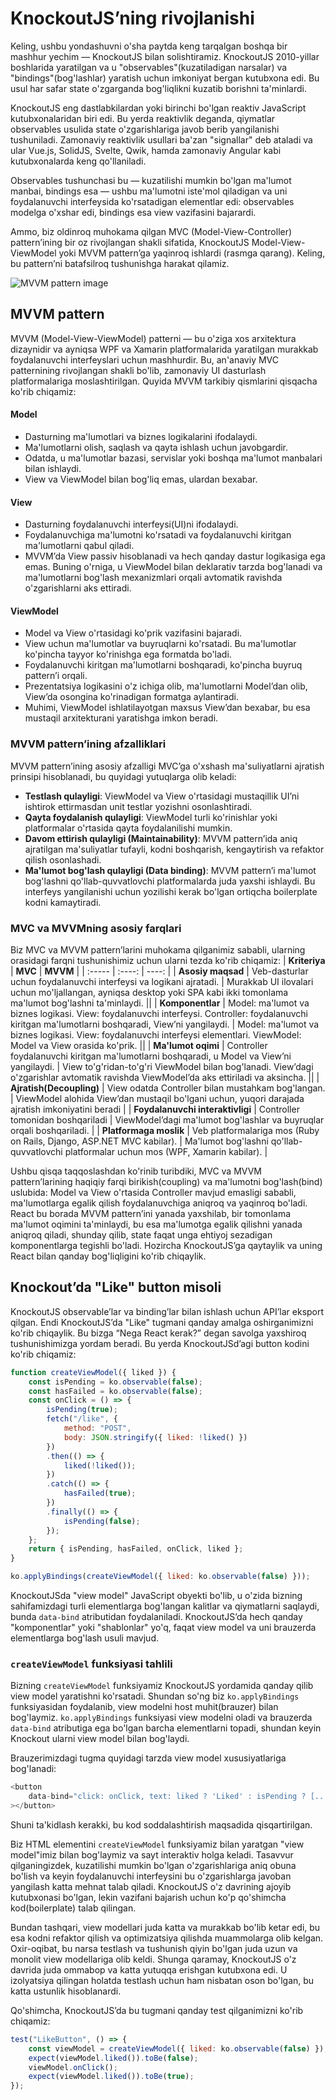 # KnockoutJS’ning rivojlanishi

Keling, ushbu yondashuvni o'sha paytda keng tarqalgan boshqa bir mashhur yechim — KnockoutJS bilan solishtiramiz. KnockoutJS 2010-yillar boshlarida yaratilgan va u "observables"(kuzatiladigan narsalar) va "bindings"(bog'lashlar) yaratish uchun imkoniyat bergan kutubxona edi. Bu usul har safar state o'zgarganda bog'liqlikni kuzatib borishni ta'minlardi.

KnockoutJS eng dastlabkilardan yoki birinchi bo'lgan reaktiv JavaScript kutubxonalaridan biri edi. Bu yerda reaktivlik deganda, qiymatlar observables usulida state o'zgarishlariga javob berib yangilanishi tushuniladi. Zamonaviy reaktivlik usullari ba'zan "signallar" deb ataladi va ular Vue.js, SolidJS, Svelte, Qwik, hamda zamonaviy Angular kabi kutubxonalarda keng qo'llaniladi.

Observables tushunchasi bu — kuzatilishi mumkin bo'lgan ma'lumot manbai, bindings esa — ushbu ma'lumotni iste'mol qiladigan va uni foydalanuvchi interfeysida ko'rsatadigan elementlar edi: observables modelga o'xshar edi, bindings esa view vazifasini bajarardi.

Ammo, biz oldinroq muhokama qilgan MVC (Model-View-Controller) pattern’ining bir oz rivojlangan shakli sifatida, KnockoutJS Model-View-ViewModel yoki MVVM pattern’ga yaqinroq ishlardi (rasmga qarang). Keling, bu pattern’ni batafsilroq tushunishga harakat qilamiz.

![MVVM pattern image](/react/mvvm-pattern.png)


## MVVM pattern

MVVM (Model-View-ViewModel) patterni — bu o'ziga xos arxitektura dizaynidir va ayniqsa WPF va Xamarin platformalarida yaratilgan murakkab foydalanuvchi interfeyslari uchun mashhurdir. Bu, an'anaviy MVC patternining rivojlangan shakli bo'lib, zamonaviy UI dasturlash platformalariga moslashtirilgan. Quyida MVVM tarkibiy qismlarini qisqacha ko'rib chiqamiz:

#### Model

- Dasturning ma'lumotlari va biznes logikalarini ifodalaydi.
- Ma'lumotlarni olish, saqlash va qayta ishlash uchun javobgardir.
- Odatda, u ma'lumotlar bazasi, servislar yoki boshqa ma'lumot manbalari bilan ishlaydi.
- View va ViewModel bilan bog'liq emas, ulardan bexabar.

#### View

- Dasturning foydalanuvchi interfeysi(UI)ni ifodalaydi.
- Foydalanuvchiga ma'lumotni ko'rsatadi va foydalanuvchi kiritgan ma'lumotlarni qabul qiladi.
- MVVM’da View passiv hisoblanadi va hech qanday dastur logikasiga ega emas. Buning o'rniga, u ViewModel bilan deklarativ tarzda bog'lanadi va ma'lumotlarni bog'lash mexanizmlari orqali avtomatik ravishda o'zgarishlarni aks ettiradi.

#### ViewModel

- Model va View o'rtasidagi ko'prik vazifasini bajaradi.
- View uchun ma'lumotlar va buyruqlarni ko'rsatadi. Bu ma'lumotlar ko'pincha tayyor ko'rinishga ega formatda bo'ladi.
- Foydalanuvchi kiritgan ma'lumotlarni boshqaradi, ko'pincha buyruq pattern’i orqali.
- Prezentatsiya logikasini o'z ichiga olib, ma'lumotlarni Model’dan olib, View’da osongina ko'rinadigan formatga aylantiradi.
- Muhimi, ViewModel ishlatilayotgan maxsus View’dan bexabar, bu esa mustaqil arxitekturani yaratishga imkon beradi.


### MVVM pattern’ining afzalliklari

MVVM pattern’ining asosiy afzalligi MVC’ga o'xshash ma'suliyatlarni ajratish prinsipi hisoblanadi, bu quyidagi yutuqlarga olib keladi:

- **Testlash qulayligi**: ViewModel va View o'rtasidagi mustaqillik UI’ni ishtirok ettirmasdan unit testlar yozishni osonlashtiradi.
- **Qayta foydalanish qulayligi**: ViewModel turli ko'rinishlar yoki platformalar o'rtasida qayta foydalanilishi mumkin.
- **Davom ettirish qulayligi (Maintainability)**: MVVM pattern’ida aniq ajratilgan ma'suliyatlar tufayli, kodni boshqarish, kengaytirish va refaktor qilish osonlashadi.
- **Ma'lumot bog'lash qulayligi (Data binding)**: MVVM pattern’i ma'lumot bog'lashni qo'llab-quvvatlovchi platformalarda juda yaxshi ishlaydi. Bu interfeys yangilanishi uchun yozilishi kerak bo'lgan ortiqcha boilerplate kodni kamaytiradi.


### MVC va MVVMning asosiy farqlari

Biz MVC va MVVM pattern’larini muhokama qilganimiz sababli, ularning orasidagi farqni tushunishimiz uchun ularni tezda ko'rib chiqamiz:
| **Kriteriya**  | **MVC** | **MVVM** |
| :----- | :----: | ----: |
| **Asosiy maqsad**  |  Veb-dasturlar uchun foydalanuvchi interfeysi va logikani ajratadi.   |   Murakkab UI ilovalari uchun mo'ljallangan, ayniqsa desktop yoki SPA kabi ikki tomonlama ma'lumot bog'lashni ta'minlaydi. ||
| **Komponentlar**  | Model: ma'lumot va biznes logikasi. View: foydalanuvchi interfeysi. Controller: foydalanuvchi kiritgan ma'lumotlarni boshqaradi, View’ni yangilaydi.  |  Model: ma'lumot va biznes logikasi. View: foydalanuvchi interfeysi elementlari. ViewModel: Model va View orasida ko'prik. ||
| **Ma'lumot oqimi**  | Controller foydalanuvchi kiritgan ma'lumotlarni boshqaradi, u Model va View’ni yangilaydi.  |  View to'g'ridan-to'g'ri ViewModel bilan bog'lanadi. View’dagi o'zgarishlar avtomatik ravishda ViewModel’da aks ettiriladi va aksincha. ||
| **Ajratish(Decoupling)**  | View odatda Controller bilan mustahkam bog'langan.  |  ViewModel alohida View’dan mustaqil bo'lgani uchun, yuqori darajada ajratish imkoniyatini beradi |
| **Foydalanuvchi interaktivligi**  | Controller tomonidan boshqariladi  |  ViewModel’dagi ma'lumot bog'lashlar va buyruqlar orqali boshqariladi. |
| **Platformaga moslik**  | Veb platformalariga mos (Ruby on Rails, Django, ASP.NET MVC kabilar).  |  Ma'lumot bog'lashni qo'llab-quvvatlovchi platformalar uchun mos (WPF, Xamarin kabilar). |

Ushbu qisqa taqqoslashdan ko'rinib turibdiki, MVC va MVVM pattern’larining haqiqiy farqi birikish(coupling) va ma'lumotni bog'lash(bind) uslubida: Model va View o'rtasida Controller mavjud emasligi sababli, ma'lumotlarga egalik qilish foydalanuvchiga aniqroq va yaqinroq bo'ladi. React bu borada MVVM pattern’ini yanada yaxshilab, bir tomonlama ma'lumot oqimini ta'minlaydi, bu esa ma'lumotga egalik qilishni yanada aniqroq qiladi, shunday qilib, state faqat unga ehtiyoj sezadigan komponentlarga tegishli bo'ladi. Hozircha KnockoutJS’ga qaytaylik va uning React bilan qanday bog'liqligini ko'rib chiqaylik.

## Knockout’da "Like" button misoli

KnockoutJS observable’lar va binding’lar bilan ishlash uchun API’lar eksport qilgan. Endi KnockoutJS’da "Like" tugmani qanday amalga oshirganimizni ko'rib chiqaylik. Bu bizga “Nega React kerak?” degan savolga yaxshiroq tushunishimizga yordam beradi. Bu yerda  KnockoutJSd’agi button kodini ko'rib chiqamiz:
``` js copy
function createViewModel({ liked }) {
    const isPending = ko.observable(false);
    const hasFailed = ko.observable(false);
    const onClick = () => {
        isPending(true);
        fetch("/like", {
            method: "POST",
            body: JSON.stringify({ liked: !liked() })
        })
        .then(() => {
            liked(!liked());
        })
        .catch(() => {
            hasFailed(true);
        })
        .finally(() => {
            isPending(false);
        });
    };
    return { isPending, hasFailed, onClick, liked };
}

ko.applyBindings(createViewModel({ liked: ko.observable(false) }));
```

KnockoutJSda "view model" JavaScript obyekti bo'lib, u o'zida bizning sahifamizdagi turli elementlarga bog'langan kalitlar va qiymatlarni saqlaydi, bunda `data-bind` atributidan foydalaniladi. KnockoutJS’da hech qanday "komponentlar" yoki "shablonlar" yo'q, faqat view model va uni brauzerda elementlarga bog'lash usuli mavjud.

### `createViewModel` funksiyasi tahlili

Bizning `createViewModel` funksiyamiz KnockoutJS yordamida qanday qilib view model yaratishni ko'rsatadi. Shundan so'ng biz `ko.applyBindings` funksiyasidan foydalanib, view modelni host muhit(brauzer) bilan bog'laymiz. `ko.applyBindings` funksiyasi view modelni oladi va brauzerda `data-bind` atributiga ega bo'lgan barcha elementlarni topadi, shundan keyin Knockout ularni view model bilan bog'laydi.

Brauzerimizdagi tugma quyidagi tarzda view model xususiyatlariga bog'lanadi:
``` js copy
<button
    data-bind="click: onClick, text: liked ? 'Liked' : isPending ? [...]
></button>
```

Shuni ta'kidlash kerakki, bu kod soddalashtirish maqsadida qisqartirilgan.

Biz HTML elementini `createViewModel` funksiyamiz bilan yaratgan "view model"imiz bilan bog'laymiz va sayt interaktiv holga keladi. Tasavvur qilganingizdek, kuzatilishi mumkin bo'lgan o'zgarishlariga aniq obuna bo'lish va keyin foydalanuvchi interfeysini bu o'zgarishlarga javoban yangilash katta mehnat talab qiladi. KnockoutJS o'z davrining ajoyib kutubxonasi bo'lgan, lekin vazifani bajarish uchun ko'p qo'shimcha kod(boilerplate) talab qilingan.

Bundan tashqari, view modellari juda katta va murakkab bo'lib ketar edi, bu esa kodni refaktor qilish va optimizatsiya qilishda muammolarga olib kelgan. Oxir-oqibat, bu narsa testlash va tushunish qiyin bo'lgan juda uzun va monolit view modellariga olib keldi. Shunga qaramay, KnockoutJS o'z davrida juda ommabop va katta yutuqqa erishgan kutubxona edi. U izolyatsiya qilingan holatda testlash uchun ham nisbatan oson bo'lgan, bu katta ustunlik hisoblanardi.

Qo'shimcha, KnockoutJS’da bu tugmani qanday test qilganimizni ko'rib chiqamiz:
``` js copy
test("LikeButton", () => {
    const viewModel = createViewModel({ liked: ko.observable(false) });
    expect(viewModel.liked()).toBe(false);
    viewModel.onClick();
    expect(viewModel.liked()).toBe(true);
});
```
